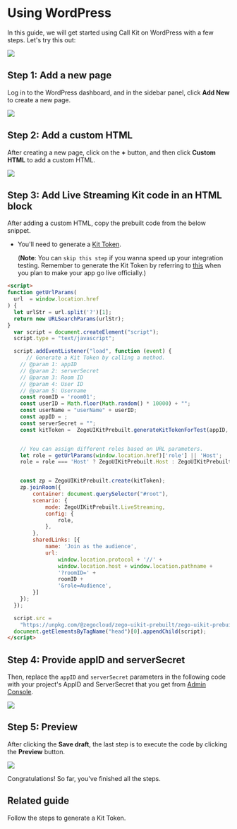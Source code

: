 # Using WordPress

In this guide, we will get started using Call Kit on WordPress with a few steps. Let's try this out: 

<Frame width="512" height="auto" caption="">
  <img src="https://storage.zego.im/sdk-doc/Pics/Prebuilt_Web/wordpress_call_effect.png" />
</Frame>


## Step 1: Add a new page

Log in to the WordPress dashboard, and in the sidebar panel, click **Add New** to create a new page.


<Frame width="512" height="auto" caption="">
  <img src="https://storage.zego.im/sdk-doc/Pics/Prebuilt_Web/wodpress_dashboard.png" />
</Frame>

## Step 2: Add a custom HTML 

After creating a new page, click on the **+** button, and then click **Custom HTML** to add a custom HTML.

<Frame width="512" height="auto" caption="">
  <img src="https://storage.zego.im/sdk-doc/Pics/Prebuilt_Web/wordpress_add_html.png" />
</Frame>


## Step 3: Add Live Streaming Kit code in an HTML block

After adding a custom HTML, copy the prebuilt code from the below snippet.

- You'll need to generate a [Kit Token](../04-Authentication%20and%20Kit%20Token.mdx).

    (**Note**: You can `skip this step` if you wanna speed up your integration testing. Remember to generate the Kit Token by referring to [this](../04-Authentication%20and%20Kit%20Token.mdx) when you plan to make your app go live officially.)

```html
<script>
function getUrlParams(
  url  = window.location.href
) {
  let urlStr = url.split('?')[1];
  return new URLSearchParams(urlStr);
}
  var script = document.createElement("script");
  script.type = "text/javascript";

  script.addEventListener("load", function (event) {
      // Generate a Kit Token by calling a method.
    // @param 1: appID
    // @param 2: serverSecret
    // @param 3: Room ID
    // @param 4: User ID
    // @param 5: Username
    const roomID = 'room01';
    const userID = Math.floor(Math.random() * 10000) + "";
    const userName = "userName" + userID;
    const appID = ;
    const serverSecret = "";
    const kitToken =  ZegoUIKitPrebuilt.generateKitTokenForTest(appID, serverSecret, roomID, userID, userName);


    // You can assign different roles based on URL parameters.
    let role = getUrlParams(window.location.href)['role'] || 'Host';
    role = role === 'Host' ? ZegoUIKitPrebuilt.Host : ZegoUIKitPrebuilt.Audience;


    const zp = ZegoUIKitPrebuilt.create(kitToken);
    zp.joinRoom({
        container: document.querySelector("#root"),
        scenario: {
            mode: ZegoUIKitPrebuilt.LiveStreaming,
            config: {
                role,
            },
        },
        sharedLinks: [{
            name: 'Join as the audience',
            url:
                window.location.protocol + '//' +
                window.location.host + window.location.pathname +
                '?roomID=' +
                roomID +
                '&role=Audience',
        }]
    });
  });

  script.src =
    "https://unpkg.com/@zegocloud/zego-uikit-prebuilt/zego-uikit-prebuilt.js";
  document.getElementsByTagName("head")[0].appendChild(script);
</script>
```


## Step 4: Provide appID and serverSecret

Then, replace the `appID` and `serverSecret` parameters in the following code with your project's AppID and ServerSecret that you get from [Admin Console](https://console.zegocloud.com/project). 


<Frame width="512" height="auto" caption="">
  <img src="https://storage.zego.im/sdk-doc/Pics/Prebuilt_Web/wordpress_code_call_appID.png" />
</Frame>

## Step 5: Preview

After clicking the **Save draft**, the last step is to execute the code by clicking the **Preview** button.

<Frame width="512" height="auto" caption="">
  <img src="https://storage.zego.im/sdk-doc/Pics/Prebuilt_Web/wordpress_call_preview.png" />
</Frame>


Congratulations! So far, you've finished all the steps.


## Related guide


<CardGroup cols={2}>
  <Card title="Authentication and Kit Token" href="../04-Authentication%20and%20Kit%20Token.mdx">
    Follow the steps to generate a Kit Token.
  </Card>
</CardGroup>
